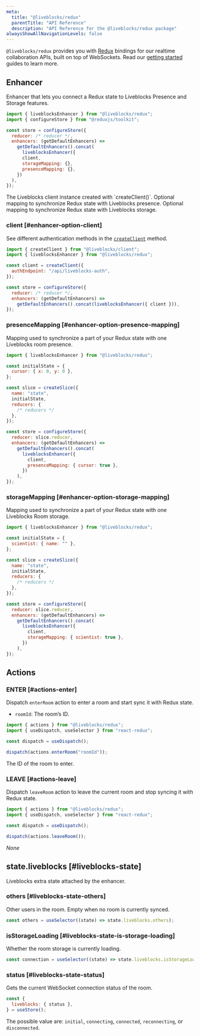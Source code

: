 ```yaml
---
meta:
  title: "@liveblocks/redux"
  parentTitle: "API Reference"
  description: "API Reference for the @liveblocks/redux package"
alwaysShowAllNavigationLevels: false
---
```


`@liveblocks/redux` provides you with [Redux](https://react-redux.js.org/)
bindings for our realtime collaboration APIs, built on top of WebSockets. Read
our [getting started](/docs/get-started) guides to learn more.

## Enhancer

Enhancer that lets you connect a Redux state to Liveblocks Presence and Storage
features.

```js
import { liveblocksEnhancer } from "@liveblocks/redux";
import { configureStore } from "@reduxjs/toolkit";

const store = configureStore({
  reducer: /* reducer */,
  enhancers: (getDefaultEnhancers) =>
    getDefaultEnhancers().concat(
      liveblocksEnhancer({
      client,
      storageMapping: {},
      presenceMapping: {},
    })
  ),
});
```

<PropertiesList title="Options">
  <PropertiesListItem name="client" type="Client">
    The Liveblocks client instance created with `createClient()`.
  </PropertiesListItem>
  <PropertiesListItem name="presenceMapping" type="PresenceMapping">
    Optional mapping to synchronize Redux state with Liveblocks presence.
  </PropertiesListItem>
  <PropertiesListItem name="storageMapping" type="StorageMapping">
    Optional mapping to synchronize Redux state with Liveblocks storage.
  </PropertiesListItem>
</PropertiesList>

### client [#enhancer-option-client]

See different authentication methods in the [`createClient`][] method.

```js highlight="1,4-6,10-11"
import { createClient } from "@liveblocks/client";
import { liveblocksEnhancer } from "@liveblocks/redux";

const client = createClient({
  authEndpoint: "/api/liveblocks-auth",
});

const store = configureStore({
  reducer: /* reducer */,
  enhancers: (getDefaultEnhancers) =>
    getDefaultEnhancers().concat(liveblocksEnhancer({ client })),
});
```

### presenceMapping [#enhancer-option-presence-mapping]

Mapping used to synchronize a part of your Redux state with one Liveblocks room
presence.

```js highlight="21"
import { liveblocksEnhancer } from "@liveblocks/redux";

const initialState = {
  cursor: { x: 0, y: 0 },
};

const slice = createSlice({
  name: "state",
  initialState,
  reducers: {
    /* reducers */
  },
});

const store = configureStore({
  reducer: slice.reducer,
  enhancers: (getDefaultEnhancers) =>
    getDefaultEnhancers().concat(
      liveblocksEnhancer({
        client,
        presenceMapping: { cursor: true },
      })
    ),
});
```

### storageMapping [#enhancer-option-storage-mapping]

Mapping used to synchronize a part of your Redux state with one Liveblocks Room
storage.

```js highlight="21"
import { liveblocksEnhancer } from "@liveblocks/redux";

const initialState = {
  scientist: { name: "" },
};

const slice = createSlice({
  name: "state",
  initialState,
  reducers: {
    /* reducers */
  },
});

const store = configureStore({
  reducer: slice.reducer,
  enhancers: (getDefaultEnhancers) =>
    getDefaultEnhancers().concat(
      liveblocksEnhancer({
        client,
        storageMapping: { scientist: true },
      })
    ),
});
```

## Actions

### ENTER [#actions-enter]

Dispatch `enterRoom` action to enter a room and start sync it with Redux state.

- `roomId`: The room’s ID.

```js
import { actions } from "@liveblocks/redux";
import { useDispatch, useSelector } from "react-redux";

const dispatch = useDispatch();

dispatch(actions.enterRoom("roomId"));
```

<PropertiesList title="Arguments">
  <PropertiesListItem name="roomId" type="string">
    The ID of the room to enter.
  </PropertiesListItem>
</PropertiesList>

### LEAVE [#actions-leave]

Dispatch `leaveRoom` action to leave the current room and stop syncing it with
Redux state.

```js
import { actions } from "@liveblocks/redux";
import { useDispatch, useSelector } from "react-redux";

const dispatch = useDispatch();

dispatch(actions.leaveRoom());
```

<PropertiesListEmpty title="Arguments">_None_</PropertiesListEmpty>

## state.liveblocks [#liveblocks-state]

Liveblocks extra state attached by the enhancer.

### others [#liveblocks-state-others]

Other users in the room. Empty when no room is currently synced.

```js
const others = useSelector((state) => state.liveblocks.others);
```

### isStorageLoading [#liveblocks-state-is-storage-loading]

Whether the room storage is currently loading.

```js
const connection = useSelector((state) => state.liveblocks.isStorageLoading);
```

### status [#liveblocks-state-status]

Gets the current WebSocket connection status of the room.

```js
const {
  liveblocks: { status },
} = useStore();
```

The possible value are: `initial`, `connecting`, `connected`, `reconnecting`, or
`disconnected`.

[`createclient`]: /docs/api-reference/liveblocks-client#createClient
[`status`]: /docs/api-reference/liveblocks-redux#liveblocks-state-status
